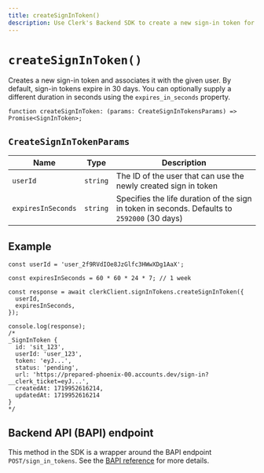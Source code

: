```yaml
---
title: createSignInToken()
description: Use Clerk's Backend SDK to create a new sign-in token for a given user.
---
```


# `createSignInToken()`

Creates a new sign-in token and associates it with the given user. By default, sign-in tokens expire in 30 days. You can optionally supply a different duration in seconds using the `expires_in_seconds` property.

```tsx
function createSignInToken: (params: CreateSignInTokensParams) => Promise<SignInToken>;
```

## `CreateSignInTokenParams`

| Name | Type | Description |
| - | - | - |
| `userId` | `string` | The ID of the user that can use the newly created sign in token |
| `expiresInSeconds` | `string` | Specifies the life duration of the sign in token in seconds. Defaults to `2592000` (30 days) |

## Example

```tsx
const userId = 'user_2f9RVdIOe8JzGlfc3HWwXDg1AaX';

const expiresInSeconds = 60 * 60 * 24 * 7; // 1 week

const response = await clerkClient.signInTokens.createSignInToken({
  userId,
  expiresInSeconds,
});

console.log(response);
/*
_SignInToken {
  id: 'sit_123',
  userId: 'user_123',
  token: 'eyJ...',
  status: 'pending',
  url: 'https://prepared-phoenix-00.accounts.dev/sign-in?__clerk_ticket=eyJ...',
  createdAt: 1719952616214,
  updatedAt: 1719952616214
}
*/
```

## Backend API (BAPI) endpoint

This method in the SDK is a wrapper around the BAPI endpoint `POST/sign_in_tokens`. See the [BAPI reference](https://clerk.com/docs/reference/backend-api/tag/Sign-in-Tokens#operation/CreateSignInToken) for more details.
